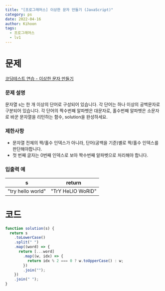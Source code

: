```yaml
---
title: "[프로그래머스] 이상한 문자 만들기 (JavaScript)"
category: ps
date: 2022-04-16
author: Kihoon
tags:
  - 프로그래머스
  - lv1
---
```


# 문제

[코딩테스트 연습 - 이상한 문자 만들기](https://school.programmers.co.kr/learn/courses/30/lessons/12930)

### 문제 설명

문자열 s는 한 개 이상의 단어로 구성되어 있습니다. 각 단어는 하나 이상의 공백문자로 구분되어 있습니다. 각 단어의 짝수번째 알파벳은 대문자로, 홀수번째 알파벳은 소문자로 바꾼 문자열을 리턴하는 함수, solution을 완성하세요.

### 제한사항

- 문자열 전체의 짝/홀수 인덱스가 아니라, 단어(공백을 기준)별로 짝/홀수 인덱스를 판단해야합니다.
- 첫 번째 글자는 0번째 인덱스로 보아 짝수번째 알파벳으로 처리해야 합니다.

### 입출력 예

| s                 | return            |
| ----------------- | ----------------- |
| "try hello world" | "TrY HeLlO WoRlD" |

# 코드

```jsx
function solution(s) {
  return s
    .toLowerCase()
    .split(" ")
    .map((word) => {
      return [...word]
        .map((w, idx) => {
          return idx % 2 === 0 ? w.toUpperCase() : w;
        })
        .join("");
    })
    .join(" ");
}
```
